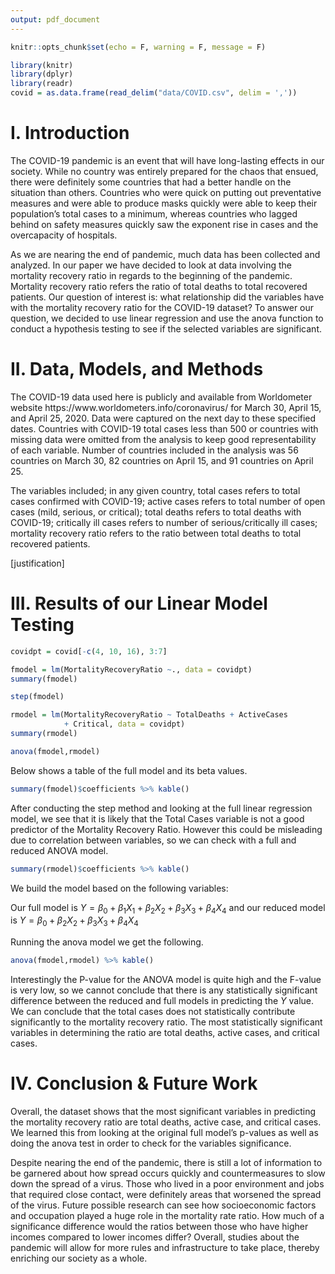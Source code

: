 ```yaml
---
output: pdf_document
---
```


```r
knitr::opts_chunk$set(echo = F, warning = F, message = F)
```

\begin{center}
\vspace*{10\baselineskip}
\LARGE{\textbf{COVID-19 Data Analysis}}\\
\vspace*{19\baselineskip}
\normalsize{Trevor Carpenter, Christina De Cesaris, Michelle Tran}\\
STA 135: Multivariate Data Analysis\\
Professor Maxime Pouokam\\
University of California, Davis\\
June 7, 2021
\end{center}

\clearpage

```r
library(knitr)
library(dplyr)
library(readr)
covid = as.data.frame(read_delim("data/COVID.csv", delim = ','))
```

# I. Introduction
The COVID-19 pandemic is an event that will have long-lasting effects in our society. While no country was entirely prepared for the chaos that ensued, there were definitely some countries that had a better handle on the situation than others. Countries who were quick on putting out preventative measures and were able to produce masks quickly were able to keep their population's total cases to a minimum, whereas countries who lagged behind on safety measures quickly saw the exponent rise in cases and the overcapacity of hospitals. 

As we are nearing the end of pandemic, much data has been collected and analyzed. In our paper we have decided to look at data involving the mortality recovery ratio in regards to the beginning of the pandemic. Mortality recovery ratio refers the ratio of total deaths to total recovered patients. Our question of interest is: what relationship did the variables have with the mortality recovery ratio for the COVID-19 dataset? To answer our question, we decided to use linear regression and use the anova function to conduct a hypothesis testing to see if the selected variables are significant. 

# II. Data, Models, and Methods
The COVID-19 data used here is publicly and available from Worldometer website https://www.worldometers.info/coronavirus/ for March 30, April 15, and April 25, 2020. Data were captured on the next day to these specified dates. Countries with COVID-19 total cases less than 500 or countries with missing data were omitted from the analysis to keep good representability of each variable. Number of countries included in the analysis was 56 countries on March 30, 82 countries on April 15, and 91 countries on April 25.

The variables included; in any given country, total cases refers to total cases confirmed with COVID-19; active cases refers
to total number of open cases (mild, serious, or critical); total deaths refers to total deaths with COVID-19; critically ill
cases refers to number of serious/critically ill cases; mortality recovery ratio refers to the ratio between total deaths to total
recovered patients.

[justification]

# III. Results of our Linear Model Testing
```r
covidpt = covid[-c(4, 10, 16), 3:7]

fmodel = lm(MortalityRecoveryRatio ~., data = covidpt)
summary(fmodel)

step(fmodel)

rmodel = lm(MortalityRecoveryRatio ~ TotalDeaths + ActiveCases 
            + Critical, data = covidpt)
summary(rmodel)

anova(fmodel,rmodel)
```

Below shows a table of the full model and its beta values. 

```r
summary(fmodel)$coefficients %>% kable()
```

After conducting the step method and looking at the full linear regression model, we see that it is likely that the Total Cases variable is not a good predictor of the Mortality Recovery Ratio. However this could be misleading due to correlation between variables, so we can check with a full and reduced ANOVA model.

```r
summary(rmodel)$coefficients %>% kable()
```

We build the model based on the following variables:
\begin{center}
$Y = MortalityRecoveryRatio$ \\
$X_1 = TotalCases$ \\
$X_2 = TotalDeaths$ \\
$X_3 = ActiveCases$\\
$X_4 = Critical$\\
\end{center}

Our full model is 
$Y = \beta_0 + \beta_1X_1 + \beta_2X_2 + \beta_3X_3 + \beta_4X_4$ 
and our reduced model is 
$Y = \beta_0 + \beta_2X_2 + \beta_3X_3 + \beta_4X_4$

Running the anova model we get the following.

\begin{center}
$H_0$: $\beta_2$ = $\beta_3$ = $\beta_4$ \\
$H_A$: $\beta_i$ $\ne$ 0 for at least one i
\end{center}

```r
anova(fmodel,rmodel) %>% kable()
```

Interestingly the P-value for the ANOVA model is quite high and the F-value is very low, so we cannot conclude that there is any statistically significant difference between the reduced and full models in predicting the $Y$ value.  We can conclude that the total cases does not statistically contribute significantly to the mortality recovery ratio. The most statistically significant variables in determining the ratio are total deaths, active cases, and critical cases.


# IV. Conclusion & Future Work
Overall, the dataset shows that the most significant variables in predicting the mortality recovery ratio are total deaths, active case, and critical cases. We learned this from looking at the original full model's p-values as well as doing the anova test in order to check for the variables significance. 

Despite nearing the end of the pandemic, there is still a lot of information to be garnered about how spread occurs quickly and countermeasures to slow down the spread of a virus. Those who lived in a poor environment and jobs that required close contact, were definitely areas that worsened the spread of the virus. Future possible research can see how socioeconomic factors and occupation played a huge role in the mortality rate ratio. How much of a significance difference would the ratios between those who have higher incomes compared to lower incomes differ? Overall, studies about the pandemic will allow for more rules and infrastructure to take place, thereby enriching our society as a whole.































\clearpage

\subsection*{Appendix: R Script}

```r

```